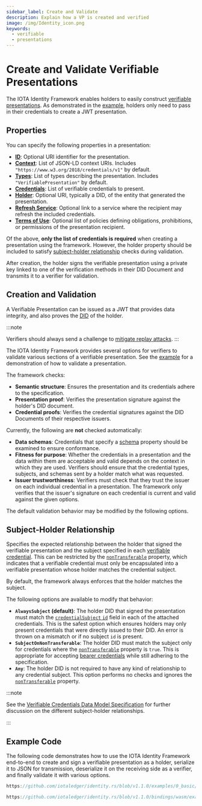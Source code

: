```yaml
---
sidebar_label: Create and Validate
description: Explain how a VP is created and verified
image: /img/Identity_icon.png
keywords:
  - verifiable
  - presentations
---
```


# Create and Validate Verifiable Presentations

The IOTA Identity Framework enables holders to easily construct
[verifiable presentations](./../../explanations/verifiable-presentations.mdx).
As demonstrated in the [example](#example-code),
holders only need to pass in their credentials to create a JWT presentation.

## Properties

You can specify the following properties in a presentation:

- [**ID**](https://www.w3.org/TR/vc-data-model/#identifiers): Optional URI identifier for the presentation.
- [**Context**](https://www.w3.org/TR/vc-data-model/#contexts): List of JSON-LD context URIs. Includes `"https://www.w3.org/2018/credentials/v1"` by default.
- [**Types**](https://www.w3.org/TR/vc-data-model/#types): List of types describing the presentation. Includes `"VerifiablePresentation"` by default.
- [**Credentials**](https://www.w3.org/TR/vc-data-model/#dfn-verifiable-credentials): List of verifiable credentials to present.
- [**Holder**](https://www.w3.org/TR/vc-data-model/#dfn-holders): Optional URI, typically a DID, of the entity that generated the presentation.
- [**Refresh Service**](https://www.w3.org/TR/vc-data-model/#refreshing): Optional link to a service where the recipient may refresh the included credentials.
- [**Terms of Use**](https://www.w3.org/TR/vc-data-model/#terms-of-use): Optional list of policies defining obligations, prohibitions, or permissions of the presentation recipient.

Of the above, **only the list of credentials is required** when creating a presentation using the framework.
However, the holder property should be included to satisfy [subject-holder relationship](#subject-holder-relationship) checks during validation.

After creation, the holder signs the verifiable presentation using a private key linked to one of the verification
methods in their DID Document and transmits it to a verifier for validation.

## Creation and Validation

A Verifiable Presentation can be issued as a JWT that provides data integrity,
and also proves the [DID](../../explanations/decentralized-identifiers.mdx) of the holder.

:::note

Verifiers should always send a challenge
to [mitigate replay attacks](./../../explanations/verifiable-presentations.mdx#security-considerations).
:::


The IOTA Identity Framework provides several options for verifiers to validate various sections of a verifiable presentation.
See the [example](#example-code) for a demonstration of how to validate a presentation.

The framework checks:

- **Semantic structure**: Ensures the presentation and its credentials adhere to the specification.
- **Presentation proof**: Verifies the presentation signature against the holder's DID document.
- **Credential proofs**: Verifies the credential signatures against the DID Documents of their respective issuers.


Currently, the following are **not** checked automatically:

- **Data schemas**: Credentials that specify a [schema](https://www.w3.org/TR/vc-data-model/#data-schemas) property
should be examined to ensure conformance.
- **Fitness for purpose**: Whether the credentials in a presentation and the data within them are acceptable and
valid depends on the context in which they are used. Verifiers should ensure that the credential types, subjects,
and schemas sent by a holder match what was requested.
- **Issuer trustworthiness**: Verifiers must check that they trust the issuer on each individual credential in a
presentation. The framework only verifies that the issuer's signature on each credential is current and valid
against the given options.

The default validation behavior may be modified by the following options.

## Subject-Holder Relationship

Specifies the expected relationship between the holder that signed the verifiable presentation and the subject
specified in each [verifiable credential](./../../explanations/verifiable-credentials.mdx).
This can be restricted by the [`nonTransferable`](https://www.w3.org/TR/vc-data-model/#nontransferable-property) property,
which indicates that a verifiable credential must only be encapsulated into a verifiable presentation whose holder matches the credential subject.

By default, the framework always enforces that the holder matches the subject.

The following options are available to modify that behavior:

- **`AlwaysSubject` (default)**: The holder DID that signed the presentation must match the [`credentialSubject` `id`](https://www.w3.org/TR/vc-data-model/#credential-subject) field in each of the attached credentials. This is the safest option which ensures holders may only present credentials that were directly issued to their DID. An error is thrown on a mismatch or if no subject `id` is present.
- **`SubjectOnNonTransferable`**: The holder DID must match the subject only for credentials where the [`nonTransferable`](https://www.w3.org/TR/vc-data-model/#nontransferable-property) property is `true`. This is appropriate for accepting [bearer credentials](https://www.w3.org/TR/vc-data-model/#bearer-credentials) while still adhering to the specification.
- **`Any`**: The holder DID is not required to have any kind of relationship to any credential subject. This option performs no checks and ignores the [`nonTransferable`](https://www.w3.org/TR/vc-data-model/#nontransferable-property) property.

:::note

See the [Verifiable Credentials Data Model Specification](https://www.w3.org/TR/vc-data-model/#subject-holder-relationships)
for further discussion on the different subject-holder relationships.

:::


## Example Code

The following code demonstrates how to use the IOTA Identity Framework end-to-end to create and sign a verifiable
presentation as a holder, serialize it to JSON for transmission, deserialize it on the receiving side as a verifier,
and finally validate it with various options.

<Tabs groupId="language" queryString>
<TabItem value="rust" label="Rust">

```rust reference
https://github.com/iotaledger/identity.rs/blob/v1.1.0/examples/0_basic/6_create_vp.rs
```

</TabItem>
<TabItem value="typescript-node" label="Typescript (Node.js)">

```ts reference
https://github.com/iotaledger/identity.rs/blob/v1.1.0/bindings/wasm/examples/src/0_basic/6_create_vp.ts
```

</TabItem>
</Tabs>
